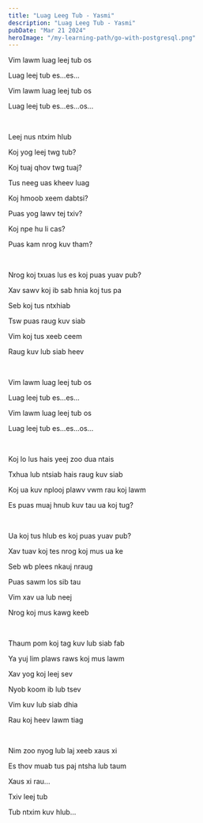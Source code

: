 ```yaml
---
title: "Luag Leeg Tub - Yasmi"
description: "Luag Leeg Tub - Yasmi"
pubDate: "Mar 21 2024"
heroImage: "/my-learning-path/go-with-postgresql.png"
---
```


Vim lawm luag leej tub os

Luag leej tub es...es...

Vim lawm luag leej tub os

Luag leej tub es...es...os...

<br />

Leej nus ntxim hlub

Koj yog leej twg tub?

Koj tuaj qhov twg tuaj?

Tus neeg uas kheev luag

Koj hmoob xeem dabtsi?

Puas yog lawv tej txiv?

Koj npe hu li cas?

Puas kam nrog kuv tham?

<br />

Nrog koj txuas lus es koj puas yuav pub?

Xav sawv koj ib sab hnia koj tus pa

Seb koj tus ntxhiab

Tsw puas raug kuv siab

Vim koj tus xeeb ceem

Raug kuv lub siab heev

<br />

Vim lawm luag leej tub os

Luag leej tub es...es...

Vim lawm luag leej tub os

Luag leej tub es...es...os...

<br />

Koj lo lus hais yeej zoo dua ntais

Txhua lub ntsiab hais raug kuv siab

Koj ua kuv nplooj plawv vwm rau koj lawm

Es puas muaj hnub kuv tau ua koj tug?

<br />

Ua koj tus hlub es koj puas yuav pub?

Xav tuav koj tes nrog koj mus ua ke

Seb wb plees nkauj nraug

Puas sawm los sib tau

Vim xav ua lub neej

Nrog koj mus kawg keeb

<br />

Thaum pom koj tag kuv lub siab fab

Ya yuj lim plaws raws koj mus lawm

Xav yog koj leej sev

Nyob koom ib lub tsev

Vim kuv lub siab dhia

Rau koj heev lawm tiag

<br />

Nim zoo nyog lub laj xeeb xaus xi

Es thov muab tus paj ntsha lub taum

Xaus xi rau...

Txiv leej tub

Tub ntxim kuv hlub...
